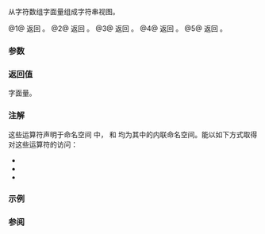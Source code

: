 {{cpp/title|n=literals::string_view_literals::|operator""sv}}
{{cpp/string/basic_string_view/navbar}}
{{dcl begin}}
{{dcl header|string_view}}
{{dcl|num=1|since=c++17|
constexpr std::string_view
    operator ""sv( const char* str, std::size_t len ) noexcept;
}}
{{dcl|num=2|since=c++20|
constexpr std::u8string_view
    operator ""sv( const char8_t* str, std::size_t len ) noexcept;
}}
{{dcl|num=3|since=c++17|
constexpr std::u16string_view
    operator ""sv( const char16_t* str, std::size_t len ) noexcept;
}}
{{dcl|num=4|since=c++17|
constexpr std::u32string_view
    operator ""sv( const char32_t* str, std::size_t len ) noexcept;
}}
{{dcl|num=5|since=c++17|
constexpr std::wstring_view
    operator ""sv( const wchar_t* str, std::size_t len ) noexcept;
}}
{{dcl end}}

从字符数组字面量组成字符串视图。

@1@ 返回 {{c|std::string_view{str, len} }}。
@2@ 返回 {{c|std::u8string_view{str, len} }}。
@3@ 返回 {{c|std::u16string_view{str, len} }}。
@4@ 返回 {{c|std::u32string_view{str, len} }}。
@5@ 返回 {{c|std::wstring_view{str, len} }}。

===参数===
{{par begin}}
{{par|str|指向原生字符数组字面量起始的指针}}
{{par|len|原生字符数组字面量的长度}}
{{par end}}

===返回值===
{{lc|std::basic_string_view}} 字面量。

===注解===
这些运算符声明于命名空间 {{tt|std::literals::string_view_literals}} 中，{{tt|literals}} 和 {{tt|string_view_literals}} 均为其中的内联命名空间。能以如下方式取得对这些运算符的访问：
* {{c|using namespace std::literals}}
* {{c|using namespace std::string_view_literals}}
* {{c|using namespace std::literals::string_view_literals}}

===示例===
{{example
|code=
#include &lt;iostream&gt;
#include &lt;string_view&gt;
#include &lt;typeinfo&gt;

void print_each_character(const std::string_view sw)
{
    for (char c : sw)
        std::cout &lt;&lt; (c == '\0' ? '@' : c);
    std::cout &lt;&lt; '\n';
}

int main()
{
    using namespace std::literals;

    std::string_view s1 = "abc\0\0def";
    std::string_view s2 = "abc\0\0def"sv;

    std::cout &lt;&lt; "s1.size(): " &lt;&lt; s1.size() &lt;&lt; "; s1: ";
    print_each_character(s1);
    std::cout &lt;&lt; "s2.size(): " &lt;&lt; s2.size() &lt;&lt; "; s2: ";
    print_each_character(s2);

    std::cout &lt;&lt; "substr(1, 4): " &lt;&lt; "abcdef"sv.substr(1, 4) &lt;&lt; '\n';

    auto value_type_info = []&lt;typename T&gt;(T)
    {
        using V = typename T::value_type;
        std::cout &lt;&lt; "sizeof " &lt;&lt; typeid(V).name() &lt;&lt; ": " &lt;&lt; sizeof(V) &lt;&lt; '\n';
    };

    value_type_info("char A"sv);
    value_type_info(L"wchar_t ∀"sv);
    value_type_info(u8"char8_t ∆"sv);
    value_type_info(u"char16_t ∇"sv);
    value_type_info(U"char32_t ∃"sv);
    value_type_info(LR"(raw ⊞)"sv);
}
|p=true
|output=
s1.size(): 3; s1: abc
s2.size(): 8; s2: abc@@def
substr(1, 4): bcde
sizeof char: 1
sizeof wchar_t: 4
sizeof char8_t: 1
sizeof char16_t: 2
sizeof char32_t: 4
sizeof wchar_t: 4
}}

===参阅===
{{dsc begin}}
{{dsc inc|cpp/string/basic_string_view/dsc constructor}}
{{dsc inc|cpp/string/basic_string/dsc operator""s}}
{{dsc end}}

{{langlinks|en|es|ja}}